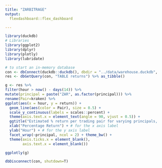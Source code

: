 ```yaml
---
title: "ZARBITRAGE"
output: 
  flexdashboard::flex_dashboard

---
```


```r

library(duckdb)
# Libraries
library(ggplot2)
library(dplyr)
library(plotly)
library(lubridate)
```

```r
# to start an in-memory database
con <- dbConnect(duckdb::duckdb(), dbdir = "../data/warehouse.duckdb", read_only=TRUE)
res <- dbGetQuery(con, "TABLE returns") %>% as_tibble()
```

```r
g <- res %>%
filter(hour > now() - days(14)) %>%
mutate(principal = paste("ZAR", as.factor(principal))) %>%
rename(Pair=kraken) %>%
ggplot(aes(x = hour, y = return)) + 
  geom_line(aes(color = Pair), size = 0.5) + 
  scale_y_continuous(labels = scales::percent) +
  theme(axis.text.x = element_text(angle = 90, vjust = 0.5)) + 
  ggtitle("Estimated % return per trading pair for varying principals, last 2 weeks") +# for the main title
  xlab("Percentage Return") + # for the x axis label
  ylab("Hour") + # for the y axis label
  facet_wrap(~principal, ncol = 2) + theme_bw() +
  theme(axis.ticks.x = element_blank(),
        axis.text.x = element_blank())

```

```r
ggplotly(g)
```

```r
dbDisconnect(con, shutdown=T)
```

